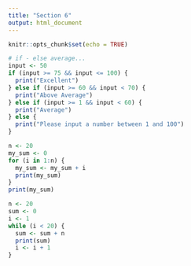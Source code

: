 ```yaml
---
title: "Section 6"
output: html_document
---
```


```r
knitr::opts_chunk$set(echo = TRUE)

```

```r
# if - else average...
input <- 50
if (input >= 75 && input <= 100) {
  print("Excellent")
} else if (input >= 60 && input < 70) {
  print("Above Average")
} else if (input >= 1 && input < 60) {
  print("Average")
} else {
  print("Please input a number between 1 and 100")
}
```

```r
n <- 20
my_sum <- 0
for (i in 1:n) {
  my_sum <- my_sum + i
  print(my_sum)
}
print(my_sum)
```

```r
n <- 20
sum <- 0
i <- 1
while (i < 20) {
  sum <- sum + n
  print(sum)
  i <- i + 1
}
```